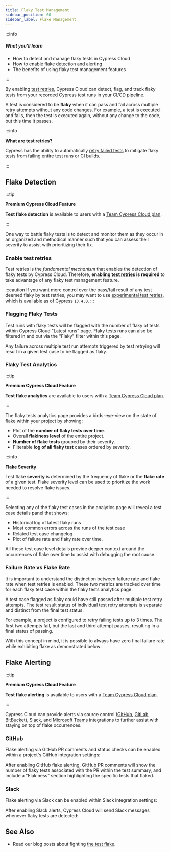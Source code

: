 ```yaml
---
title: Flaky Test Management
sidebar_position: 60
sidebar_label: Flake Management
---
```


:::info

##### <Icon name="question-circle" color="#42a1c0" /> What you'll learn

- How to detect and manage flaky tests in Cypress Cloud
- How to enable flake detection and alerting
- The benefits of using flaky test management features

:::

By enabling [test retries](/app/guides/test-retries), Cypress Cloud can
detect, flag, and track flaky tests from your recorded Cypress test runs in your
CI/CD pipeline. 

A test is considered to be **flaky** when it can pass and fail across multiple
retry attempts without any code changes. For example, a test is executed and fails, then the test is executed again,
without any change to the code, but this time it passes.

:::info

<strong>What are test retries?</strong>

Cypress has the ability to automatically
[retry failed tests](/app/guides/test-retries#Configure-Test-Retries) to
mitigate flaky tests from failing entire test runs or CI builds.

:::

## Flake Detection

:::tip

<Icon name="star" /> **Premium Cypress Cloud Feature**

**Test flake detection** is available to users with a
[Team Cypress Cloud plan](https://cypress.io/pricing).

:::

One way to battle flaky tests is to detect and monitor them as they occur in an
organized and methodical manner such that you can assess their severity to
assist with prioritizing their fix.

### Enable test retries

Test retries is the _fundamental mechanism_ that enables the detection of flaky
tests by Cypress Cloud. Therefore, **enabling
[test retries](/app/guides/test-retries#Configure-Test-Retries) is required**
to take advantage of any flaky test management feature.

:::caution
If you want more control over the pass/fail result of any test deemed flaky by test retries, you may want to use [experimental test retries](/app/references/experiments#Experimental-Flake-Detection-Features), which is available as of Cypress `13.4.0`.
:::

### Flagging Flaky Tests

Test runs with flaky tests will be flagged with the number of flaky of tests
within Cypress Cloud "Latest runs" page. Flaky tests runs can also be filtered
in and out via the "Flaky" filter within this page.

<DocsImage
  src="/img/cloud/features/flaky-test-management/flaky-runs-view.png"
  alt="Flagging flaky tests runs in Cypress Cloud"
/>

Any failure across multiple test run attempts triggered by test retrying will
result in a given test case to be flagged as flaky.

### Flaky Test Analytics

:::tip

<Icon name="star" /> **Premium Cypress Cloud Feature**

**Test flake analytics** are available to users with a
[Team Cypress Cloud plan](https://cypress.io/pricing).

:::

The flaky tests analytics page provides a birds-eye-view on the state of flake
within your project by showing:

- Plot of the **number of flaky tests over time**.
- Overall **flakiness level** of the entire project.
- **Number of flake tests** grouped by their severity.
- Filterable **log of all flaky test** cases ordered by severity.

:::info

<strong>Flake Severity</strong>

Test flake **severity** is determined by the frequency of flake or the **flake
rate** of a given test. Flake severity level can be used to prioritize the work
needed to resolve flake issues.

:::

<DocsImage
  src="/img/cloud/features/flaky-test-management/flake-analytics.png"
  alt="Flaky tests analytics"
/>

Selecting any of the flaky test cases in the analytics page will reveal a test
case details panel that shows:

- Historical log of latest flaky runs
- Most common errors across the runs of the test case
- Related test case changelog
- Plot of failure rate and flaky rate over time.

All these test case level details provide deeper context around the occurrences
of flake over time to assist with debugging the root cause.

<DocsImage
  src="/img/cloud/features/flaky-test-management/flake-panel.png"
  alt="Flaky tests analytics details panel"
/>

### Failure Rate vs Flake Rate

It is important to understand the distinction between failure rate and flake
rate when test retries is enabled. These two metrics are tracked over time for
each flaky test case within the flaky tests analytics page:

<DocsImage
  src="/img/cloud/features/flaky-test-management/flake-v-fail-2.png"
  alt="flake rate vs fail rate"
/>

A test case flagged as flaky could have still passed after multiple test retry
attempts. The test result status of individual test retry attempts is separate
and distinct from the final test status.

For example, a project is configured to retry failing tests up to 3 times. The
first two attempts fail, but the last and third attempt passes, resulting in a
final status of passing.

With this concept in mind, it is possible to always have zero final failure rate
while exhibiting flake as demonstrated below:

<DocsImage
  src="/img/cloud/features/flaky-test-management/flake-v-fail-1.png"
  alt="flake rate vs fail rate"
/>

## Flake Alerting

:::tip

<Icon name="star" /> **Premium Cypress Cloud Feature**

**Test flake alerting** is available to users with a
[Team Cypress Cloud plan](https://cypress.io/pricing).

:::

Cypress Cloud can provide alerts via source control ([GitHub](/cloud/integrations/source-control/github), [GitLab](/cloud/integrations/source-control/gitlab), [BitBucket](/cloud/integrations/source-control/bitbucket)), [Slack](/cloud/integrations/slack), and [Microsoft Teams](/cloud/integrations/teams) integrations to further assist with
staying on top of flake occurrences.

### GitHub

Flake alerting via GitHub PR comments and status checks can be enabled within a
project's GitHub integration settings:

<DocsImage
  src="/img/cloud/features/flaky-test-management/gh-flake.png"
  alt="GitHub flake alert settings"
/>

After enabling GitHub flake alerting, GitHub PR comments will show the number of
flaky tests associated with the PR within the test summary, and include a
"Flakiness" section highlighting the specific tests that flaked.

<DocsImage
  src="/img/cloud/features/flaky-test-management/flake-pr-comment.png"
  alt="GitHub flake alert pr comment"
/>

### Slack

Flake alerting via Slack can be enabled within Slack integration settings:

<DocsImage
  src="/img/cloud/features/flaky-test-management/slack-flake.png"
  alt="Slack flake alert settings"
/>

After enabling Slack alerts, Cypress Cloud will send Slack messages whenever
flaky tests are detected:

<DocsImage
  src="/img/cloud/features/flaky-test-management/flake-slack-alert.png"
  alt="Slack flake alert"
/>

## See Also

- Read our blog posts about fighting
  [the test flake](https://cypress.io/blog/tag/flake/).
